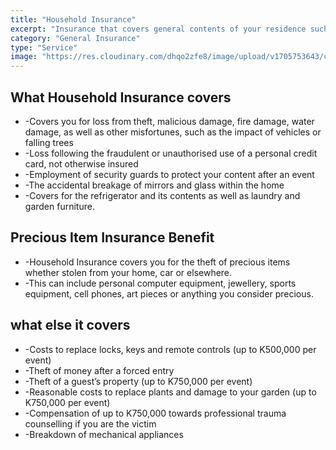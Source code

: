 ```yaml
---
title: "Household Insurance"
excerpt: "Insurance that covers general contents of your residence such as equipment, documents, appliances and precious items"
category: "General Insurance"
type: "Service"
image: "https://res.cloudinary.com/dhqo2zfe8/image/upload/v1705753643/covereffect/household_ygiedn.jpg"
---
```


## What Household Insurance covers ##

-    -Covers you for loss from theft, malicious damage, fire damage, water damage, as well as other misfortunes, such as the impact of vehicles or falling trees
-    -Loss following the fraudulent or unauthorised use of a personal credit card, not otherwise insured
-    -Employment of security guards to protect your content after an event
-    -The accidental breakage of mirrors and glass within the home
-    -Covers for the refrigerator and its contents as well as laundry and garden furniture.
     

## Precious Item Insurance Benefit ##

-    -Household Insurance covers you for the theft of precious items whether stolen from your home, car or elsewhere.
-    -This can include personal computer equipment, jewellery, sports equipment, cell phones, art pieces or anything you consider precious. 

## what else it covers ##

-    -Costs to replace locks, keys and remote controls (up to K500,000 per event)
-    -Theft of money after a forced entry
-    -Theft of a guest’s property (up to K750,000 per event) 
-    -Reasonable costs to replace plants and damage to your garden (up to K750,000 per event)
-    -Compensation of up to K750,000 towards professional trauma counselling if you are the victim
-    -Breakdown of mechanical appliances

